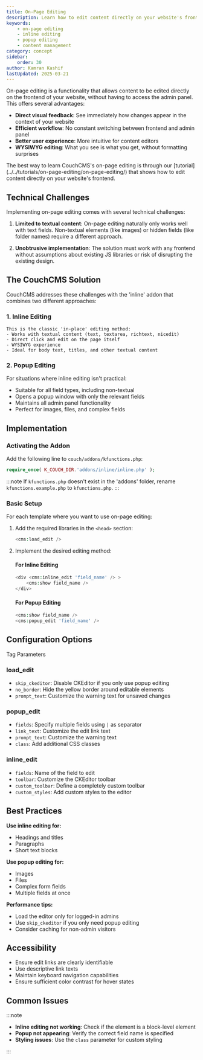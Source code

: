 ```yaml
---
title: On-Page Editing
description: Learn how to edit content directly on your website's frontend using CouchCMS's on-page editing features
keywords:
    - on-page editing
    - inline editing
    - popup editing
    - content management
category: concept
sidebar:
    order: 30
author: Kamran Kashif
lastUpdated: 2025-03-21
---
```



On-page editing is a functionality that allows content to be edited directly on the frontend of your website, without having to access the admin panel. This offers several advantages:

- **Direct visual feedback**: See immediately how changes appear in the context of your website
- **Efficient workflow**: No constant switching between frontend and admin panel
- **Better user experience**: More intuitive for content editors
- **WYSIWYG editing**: What you see is what you get, without formatting surprises

<Card icon="star" title="Tutorial">
    The best way to learn CouchCMS's on-page editing is through our [tutorial](../../tutorials/on-page-editing/on-page-editing/) that shows how to edit content directly on your website's frontend.
</Card>

## Technical Challenges

Implementing on-page editing comes with several technical challenges:

<Steps>

1. **Limited to textual content**: On-page editing naturally only works well with text fields. Non-textual elements (like images) or hidden fields (like folder names) require a different approach.

2. **Unobtrusive implementation**: The solution must work with any frontend without assumptions about existing JS libraries or risk of disrupting the existing design.
</Steps>

## The CouchCMS Solution

CouchCMS addresses these challenges with the 'inline' addon that combines two different approaches:

### 1. Inline Editing

    This is the classic 'in-place' editing method:
    - Works with textual content (text, textarea, richtext, nicedit)
    - Direct click and edit on the page itself
    - WYSIWYG experience
    - Ideal for body text, titles, and other textual content

### 2. Popup Editing

For situations where inline editing isn't practical:

- Suitable for all field types, including non-textual
- Opens a popup window with only the relevant fields
- Maintains all admin panel functionality
- Perfect for images, files, and complex fields

## Implementation

### Activating the Addon

Add the following line to `couch/addons/kfunctions.php`:

```php
require_once( K_COUCH_DIR.'addons/inline/inline.php' );
```

:::note
If `kfunctions.php` doesn't exist in the 'addons' folder, rename `kfunctions.example.php` to `kfunctions.php`.
:::

### Basic Setup

For each template where you want to use on-page editing:

<Steps>

1. Add the required libraries in the `<head>` section:

    ```php
    <cms:load_edit />
    ```

2. Implement the desired editing method:

   #### For Inline Editing

    ```php
    <div <cms:inline_edit 'field_name' /> >
        <cms:show field_name />
    </div>
    ```

   #### For Popup Editing

    ```php
    <cms:show field_name />
    <cms:popup_edit 'field_name' />
    ```

</Steps>

## Configuration Options

Tag Parameters

### load_edit

- `skip_ckeditor`: Disable CKEditor if you only use popup editing
- `no_border`: Hide the yellow border around editable elements
- `prompt_text`: Customize the warning text for unsaved changes

### popup_edit

- `fields`: Specify multiple fields using `|` as separator
- `link_text`: Customize the edit link text
- `prompt_text`: Customize the warning text
- `class`: Add additional CSS classes

### inline_edit

- `fields`: Name of the field to edit
- `toolbar`: Customize the CKEditor toolbar
- `custom_toolbar`: Define a completely custom toolbar
- `custom_styles`: Add custom styles to the editor

## Best Practices

**Use inline editing for:**

- Headings and titles
- Paragraphs
- Short text blocks

**Use popup editing for:**

- Images
- Files
- Complex form fields
- Multiple fields at once

**Performance tips:**

- Load the editor only for logged-in admins
- Use `skip_ckeditor` if you only need popup editing
- Consider caching for non-admin visitors

## Accessibility

- Ensure edit links are clearly identifiable
- Use descriptive link texts
- Maintain keyboard navigation capabilities
- Ensure sufficient color contrast for hover states

## Common Issues

:::note

- **Inline editing not working**: Check if the element is a block-level element
- **Popup not appearing**: Verify the correct field name is specified
- **Styling issues**: Use the `class` parameter for custom styling

:::
